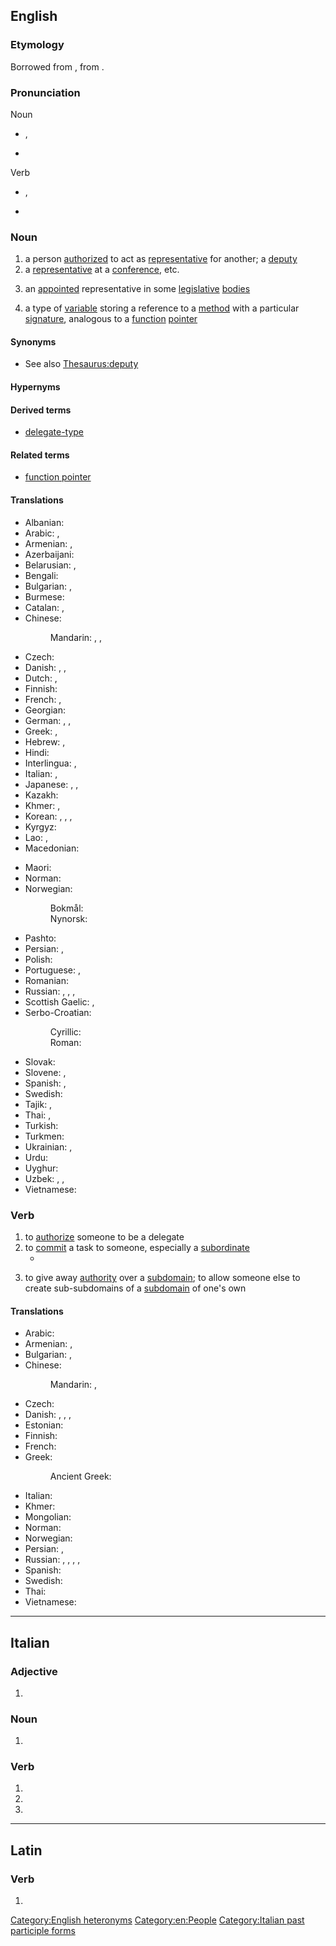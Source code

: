 ==English==

===Etymology===
Borrowed from {{bor|en|fro|delegat}}, from {{der|en|la|dēlēgātus}}.

===Pronunciation===
; Noun
* {{enPR|dĕlʹĭ-gət}}, {{IPA|en|/ˈdɛlɪɡət/}}
* {{audio|en|LL-Q1860 (eng)-Vealhurl-delegate (noun).wav |Audio (UK)}}
; Verb
* {{enPR|dĕlʹĭ-gāt'}}, {{IPA|en|/ˈdɛlɪˌɡeɪt/}}
* {{audio|en|LL-Q1860 (eng)-Vealhurl-delegate (verb).wav |Audio (UK)}}

===Noun===
{{en-noun}}

# a person [[authorized]] to act as [[representative]] for another; a [[deputy]]
# a [[representative]] at a [[conference]], etc.
# {{lb|en|US}} an [[appointed]] representative in some [[legislative]] [[bodies]]
# {{lb|en|computing}} a type of [[variable]] storing a reference to a [[method]] with a particular [[signature]], analogous to a [[function]] [[pointer]]

====Synonyms====
* See also [[Thesaurus:deputy]]

====Hypernyms====
{{col2|en|title=(computing) Hyponyms of delegate
|multicast delegate
|singlecast delegate
}}

====Derived terms====
* {{sense|computing}} [[delegate-type]]

====Related terms====
* {{sense|computing}} [[function pointer]]

====Translations====
{{trans-top|deputy, envoy, representative}}
* Albanian: {{t+|sq|delegat|m}}
* Arabic: {{t|ar|مُوْفَد|m}}, {{t+|ar|وَكِيل|m}}
* Armenian: {{t+|hy|պատգամավոր}}, {{t+|hy|պատվիրակ}}
* Azerbaijani: {{t+|az|nümayəndə}}
* Belarusian: {{t|be|дэлега́т|m}}, {{t|be|дэлега́тка|f}}
* Bengali: {{t|bn|প্রতিনিধি}}
* Bulgarian: {{t+|bg|делега́т|m}}, {{t+|bg|представи́тел|m}}
* Burmese: {{t+|my|ကိုယ်စားလှယ်}}
* Catalan: {{t+|ca|delegat|m}}, {{t+|ca|delegada|f}}
* Chinese:
*: Mandarin: {{t+|cmn|代表|tr=dàibiǎo|sc=Hani}}, {{t+|cmn|使節|sc=Hani}}, {{t+|cmn|使节|tr=shǐjié|sc=Hani}}
* Czech: {{t+|cs|delegát|m}}
* Danish: {{t|da|delegeret|c}}, {{t|da|repræsentant|c}}, {{t|da|befuldmægtiget|c}}
* Dutch: {{t+|nl|afgevaardigde|m}}, {{t+|nl|gedelegeerde|m}}
* Finnish: {{t+|fi|edustaja}}
* French: {{t+|fr|délégué|m}}, {{t+|fr|déléguée|f}}
* Georgian: {{t|ka|დელეგატი}}
* German: {{t+|de|Delegierter|m}}, {{t+|de|Abgeordneter|m}}, {{t+|de|Vertreter|m}}
* Greek: {{t+|el|απεσταλμένος|m}}, {{t+|el|απεσταλμένη|f}}
* Hebrew: {{t|he|בא-כוח|m|tr=bá-kóakh|sc=Hebr}}, {{t|he|נציג|m|tr=natzíg|sc=Hebr}}
* Hindi: {{t+|hi|प्रतिनिधि|m}}
* Interlingua: {{t|ia|delegato|m}}, {{t|ia|delegata|f}}
* Italian: {{t+|it|delegato|m}}, {{t+|it|delegata|f}}
* Japanese: {{t+|ja|代表|tr=だいひょう, daihyō}}, {{t+|ja|使節|tr=しせつ, shisetsu}}, {{t+|ja|代理人|tr=だいりにん, dairinin}}
* Kazakh: {{t|kk|делегат}}
* Khmer: {{t|km|បេសកជន|tr=peesa’ka’cʊən}}, {{t+|km|ប្រតិភូ|tr=prɑte’pʰuu}}
* Korean: {{t+|ko|대표}}, {{t+|ko|사절}}, {{t+|ko|대리인}}, {{t+|ko|대리자}}
* Kyrgyz: {{t|ky|делегат}}
* Lao: {{t|lo|ຜູ້ແທນ}}, {{t|lo|ຜູ້ຕາງຫນ້າ}}
* Macedonian: {{t|mk|делегат|m}}
{{trans-mid}}
* Maori: {{t|mi|taraketi}}
* Norman: {{t|nrf|d'lédgi|m}}
* Norwegian:
*: Bokmål: {{t|nb|delegat|m}}
*: Nynorsk: {{t|nn|delegat|m}}
* Pashto: {{t+|ps|نماينده|m|tr=namāyəndá}}
* Persian: {{t+|fa|نماینده|tr=namâyande}}, {{t+|fa|وکیل|tr=vakil}}
* Polish: {{t+|pl|delegat|m}}
* Portuguese: {{t+|pt|delegado|m}}, {{t|pt|delegada|f}}
* Romanian: {{t+|ro|delegat|m}}
* Russian: {{t+|ru|делега́т|m}}, {{t+|ru|делега́тка|f}}, {{t+|ru|представи́тель|m}}, {{t+|ru|представи́тельница|f}}
* Scottish Gaelic: {{t|gd|neach-ionaid|m}}, {{t|gd|riochdaire|m}}
* Serbo-Croatian:
*: Cyrillic: {{t|sh|делегат|m}}
*: Roman: {{t+|sh|delegat|m}}
* Slovak: {{t|sk|delegát|m}}
* Slovene: {{t|sl|delegat|m}}, {{t|sl|delegatka|f}}
* Spanish: {{t+|es|delegado|m}}, {{t+|es|delegada|f}}
* Swedish: {{t+|sv|delegat|c}}
* Tajik: {{t|tg|намоянда}}, {{t|tg|вакил}}
* Thai: {{t|th|ตัวแทน}}, {{t+|th|ผู้แทน}}
* Turkish: {{t+|tr|delege}}
* Turkmen: {{t|tk|delegat}}
* Ukrainian: {{t|uk|делега́т|m}}, {{t|uk|делега́тка|f}}
* Urdu: {{t-needed|ur}}
* Uyghur: {{t|ug|ۋەكىل}}
* Uzbek: {{t+|uz|vakil}}, {{t+|uz|delegat}}, {{t+|uz|namoyanda}}
* Vietnamese: {{t+|vi|đại biểu}}
{{trans-bottom}}

===Verb===
{{en-verb}}

# to [[authorize]] someone to be a delegate
# to [[commit]] a task to someone, especially a [[subordinate]]
#* {{quote-journal|en|date=20 July 2020|author=[[wikipedia:Simon Jenkins|Simon Jenkins]]|title=Britain deserves better than an Old Etonian Donald Trump |journal=[[w:The Guardian|The Guardian]]|passage=The war on Covid-19 was '''delegated''' to the health secretary, Matt Hancock, a paralysed NHS and scientists publicly feuding over dud data.|url=https://www.theguardian.com/commentisfree/2020/jul/20/britain-old-etonian-donald-trump-illness-boris-johnson-crisis}}
# {{lb|en|computing|Internet}} {{qualifier|of a [[subdomain]]}} to give away [[authority]] over a [[subdomain]]; to allow someone else to create sub-subdomains of a [[subdomain]] of one's own

====Translations====
{{trans-top|to commit a task to someone}}
* Arabic: {{t|ar|فوض}}
* Armenian: {{t+|hy|պատվիրակել}}, {{t+|hy|լիազորել}}
* Bulgarian: {{t+|bg|делегирам|sc=Cyrl}}, {{t+|bg|упълномощавам|sc=Cyrl}}
* Chinese:
*: Mandarin: {{t+|cmn|委託|tr=wěituō|sc=Hani}}, {{t+|cmn|委托|tr=wěituō|sc=Hani}}
* Czech: {{t+|cs|delegovat}}
* Danish: {{t|da|overdrage}}, {{t+|da|delegere}}, {{t|da|uddelegere}}, {{t|da|betro}}
* Estonian: {{t|et|delegeerima}}
* Finnish: {{t+|fi|delegoida}}
* French: {{t+|fr|déléguer}}
* Greek:
*: Ancient Greek: {{t|grc|διατάσσω}}
{{trans-mid}}
* Italian: {{t+|it|delegare}}
* Khmer: {{t-needed|km}}
* Mongolian: {{t-needed|mn}}
* Norman: {{t|nrf|d'lédgi}}
* Norwegian: {{t|no|delegere}}
* Persian: {{t+|fa|سپردن|sc=fa-Arab}}, {{t|fa|تفویض کردن|sc=fa-Arab}}
* Russian: {{t+|ru|поруча́ть|impf}}, {{t+|ru|поручи́ть|pf}}, {{t+|ru|уполномо́чивать|impf}}, {{t+|ru|уполномо́чить|pf}}, {{t+|ru|делеги́ровать|impf|pf}}
* Spanish: {{t+|es|diputar}}
* Swedish: {{t+|sv|delegera}}
* Thai: {{t-needed|th}}
* Vietnamese: {{t-needed|vi}}
{{trans-bottom}}

[[Category:English heteronyms]]
[[Category:en:People]]

----

==Italian==

===Adjective===
{{head|it|adjective form}}

# {{feminine plural of|it|delegato}}

===Noun===
{{head|it|noun plural form|g=f}}

# {{plural of|it|delegata}}

===Verb===
{{head|it|verb form}}

# {{inflection of|it|delegare||2|p|pres|indc}}
# {{inflection of|it|delegare||2|p|impr}}
# {{feminine plural of|it|delegato}}

[[Category:Italian past participle forms]]

----

==Latin==

===Verb===
{{la-verb-form|dēlēgāte}}

# {{inflection of|la|dēlēgō||2|p|pres|actv|impr}}